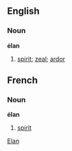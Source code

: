 ==English==

===Noun===
'''élan'''
# [[spirit]]; [[zeal]]; [[ardor]]

==French==

===Noun===
'''élan'''

# [[spirit]]

[[category:English words spelled with diacritics|Elan]]